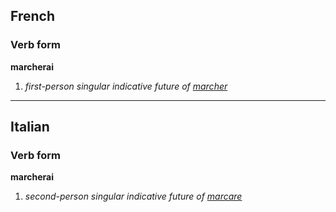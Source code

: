 ==French==
===Verb form===
'''marcherai'''

# ''first-person singular indicative future of [[marcher]]''

----

==Italian==
===Verb form===
'''marcherai'''

# ''second-person singular indicative future of [[marcare]]''